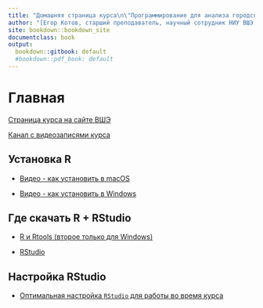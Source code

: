 ```yaml
---
title: "Домашняя страница курса\n\"Программирование для анализа городских данных 2021\""
author: "[Егор Котов, старший преподаватель, научный сотрудник НИУ ВШЭ](https://www.hse.ru/staff/ekotov)"
site: bookdown::bookdown_site
documentclass: book
output:
  bookdown::gitbook: default
  #bookdown::pdf_book: default
---
```


# Главная

[Страница курса на сайте ВШЭ](https://www.hse.ru/edu/courses/450799729)

[Канал с видеозаписями курса](https://web.microsoftstream.com/channel/76d212d2-0d47-461a-9295-741f7093f14e)

## Установка R

- [Видео - как установить в macOS](https://web.microsoftstream.com/video/e9142ea1-01d6-452f-90b8-1728977fa3cf?list=studio)

- [Видео - как установить в Windows](https://web.microsoftstream.com/video/2ff6ae6b-da85-44b1-b1d8-644032670a52?list=studio)

## Где скачать R + RStudio

- [R и Rtools (второе только для Windows)](https://cran.r-project.org/)

- [RStudio](https://www.rstudio.com/products/rstudio/download/)

## Настройка RStudio

- [Оптимальная настройка `RStudio` для работы во время курса](https://web.microsoftstream.com/video/4c8b1b32-4378-402b-8c2c-7c44c55a087a?list=studio)

<!-- If you need PDF output, uncomment bookdown::pdf_book above in YAML. You will need a LaTeX installation, e.g., https://yihui.name/tinytex/ -->
